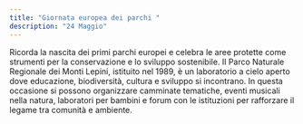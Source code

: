 ```yaml
---
title: "Giornata europea dei parchi "
description: "24 Maggio"
---
```


Ricorda la nascita dei primi parchi europei e celebra le aree protette come strumenti per la conservazione e lo sviluppo sostenibile. Il Parco Naturale Regionale dei Monti Lepini, istituito nel 1989, è un laboratorio a cielo aperto dove educazione, biodiversità, cultura e sviluppo si incontrano. In questa occasione si possono organizzare camminate tematiche, eventi musicali nella natura, laboratori per bambini e forum con le istituzioni per rafforzare il legame tra comunità e ambiente. 
